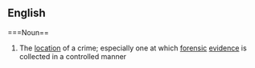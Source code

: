 ==English==

===Noun==
{{wikipedia}}
{{en-noun|sg=[[crime]] [[scene]]}}

# The [[location]] of a crime; especially one at which [[forensic]] [[evidence]] is collected in a controlled manner